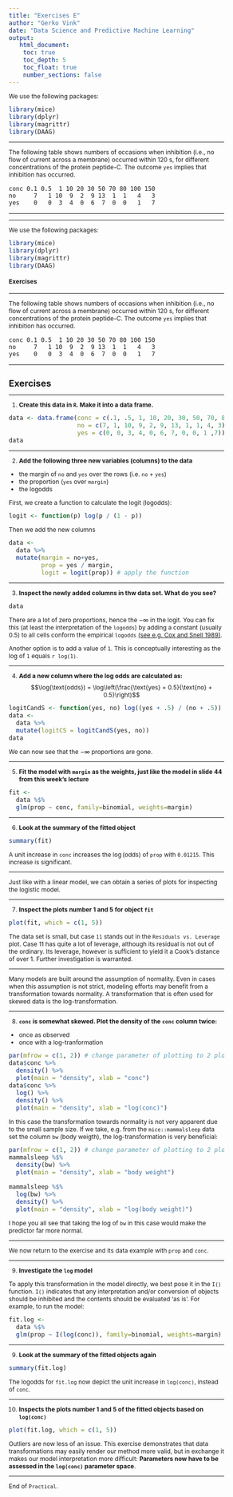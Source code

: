 ```yaml
---
title: "Exercises E"
author: "Gerko Vink"
date: "Data Science and Predictive Machine Learning"
output: 
   html_document:
    toc: true
    toc_depth: 5
    toc_float: true
    number_sections: false
---
```

  
<style type="text/css">
  
body{ /* Normal  */
  font-size: 12px;
  }
td {  /* Table  */
  font-size: 12px;
}
h1.title {
  font-size: 18px;
  color: DarkBlue;
}
h1 { /* Header 1 */
  font-size: 18px;
}
h2 { /* Header 2 */
  font-size: 18px;
}
h3 { /* Header 3 */
  font-size: 18px;
}
code.r{ /* Code block */
  font-size: 12px;
}
pre { /* Code block - determines code spacing between lines */
  font-size: 14px;
}
</style>

We use the following packages:
```r
library(mice)
library(dplyr)
library(magrittr)
library(DAAG)
```

---

The following table shows numbers of occasions when inhibition (i.e., no flow of current across a membrane) occurred within 120 s, for different concentrations of the protein peptide-C. The outcome `yes` implies that inhibition has occurred.

    conc 0.1 0.5  1 10 20 30 50 70 80 100 150 
    no     7   1 10  9  2  9 13  1  1   4   3 
    yes    0   0  3  4  0  6  7  0  0   1   7

---

---

We use the following packages:
```r
library(mice)
library(dplyr)
library(magrittr)
library(DAAG)
```

#### Exercises

---

The following table shows numbers of occasions when inhibition (i.e., no flow of current across a membrane) occurred within 120 s, for different concentrations of the protein peptide-C. The outcome `yes` implies that inhibition has occurred.

    conc 0.1 0.5  1 10 20 30 50 70 80 100 150 
    no     7   1 10  9  2  9 13  1  1   4   3 
    yes    0   0  3  4  0  6  7  0  0   1   7

---

# Exercises

---

1. **Create this data in `R`. Make it into a data frame.**
```r
data <- data.frame(conc = c(.1, .5, 1, 10, 20, 30, 50, 70, 80, 100, 150),
                   no = c(7, 1, 10, 9, 2, 9, 13, 1, 1, 4, 3),
                   yes = c(0, 0, 3, 4, 0, 6, 7, 0, 0, 1 ,7)) 
data
```


---

2. **Add the following three new variables (columns) to the data**

- the margin of `no` and `yes` over the rows (i.e. `no` + `yes`)
- the proportion (`yes` over `margin`)
- the logodds

First, we create a function to calculate the logit (logodds):
```r
logit <- function(p) log(p / (1 - p))
```

Then we add the new columns
```r
data <- 
  data %>% 
  mutate(margin = no+yes,
         prop = yes / margin,
         logit = logit(prop)) # apply the function
```

---

3. **Inspect the newly added columns in thw data set. What do you see?**
```r
data
```

There are a lot of zero proportions, hence the $-\infty$ in the logit. You can fix this (at least the interpretation of the `logodds`) by adding a constant (usually 0.5) to all cells conform the empirical `logodds` [(see e.g. Cox and Snell 1989)](http://www.amazon.com/Analysis-Edition-Monographs-Statistics-Probability/dp/0412306204). 

Another option is to add a value of `1`. This is conceptually interesting as the log of `1` equals `r log(1)`. 

---

4. **Add a new column where the log odds are calculated as:**
$$\log(\text{odds}) = \log\left(\frac{\text{yes} + 0.5}{\text{no} + 0.5}\right)$$
```r
logitCandS <- function(yes, no) log((yes + .5) / (no + .5))
data <- 
  data %>% 
  mutate(logitCS = logitCandS(yes, no))
data
```
We can now see that the $-\infty$ proportions are gone.

---

5. **Fit the model with `margin` as the weights, just like the model in slide 44 from this week's lecture**
```r
fit <- 
  data %$%
  glm(prop ~ conc, family=binomial, weights=margin)
```

---

6. **Look at the summary of the fitted object**
```r
summary(fit)
```

A unit increase in `conc` increases the $\log(\text{odds})$ of `prop` with `0.01215`. This increase is significant. 

---

Just like with a linear model, we can obtain a series of plots for inspecting the logistic model. 

---

7. **Inspect the plots number 1 and 5 for object `fit`**
```r
plot(fit, which = c(1, 5))
```

The data set is small, but case `11` stands out in the `Residuals vs. Leverage` plot. Case 11 has quite a lot of leverage, although its residual is not out of the ordinary. Its leverage, however is sufficient to yield it a Cook's distance of over 1. Further investigation is warranted. 

---

Many models are built around the assumption of normality. Even in cases when this assumption is not strict, modeling efforts may benefit from a transformation towards normality. A transformation that is often used for skewed data is the log-transformation.

---

8. **`conc` is somewhat skewed. Plot the density of the `conc` column twice:**

- once as observed
- once with a log-tranformation

```r
par(mfrow = c(1, 2)) # change parameter of plotting to 2 plots side-by-side
data$conc %>%
  density() %>%
  plot(main = "density", xlab = "conc")
data$conc %>% 
  log() %>%
  density() %>%
  plot(main = "density", xlab = "log(conc)")
```

In this case the transformation towards normality is not very apparent due to the small sample size. If we take, e.g. from the `mice::mammalsleep` data set the column `bw` (body weigth), the log-transformation is very beneficial:

```r
par(mfrow = c(1, 2)) # change parameter of plotting to 2 plots side-by-side
mammalsleep %$%
  density(bw) %>%
  plot(main = "density", xlab = "body weight")

mammalsleep %$% 
  log(bw) %>%
  density() %>%
  plot(main = "density", xlab = "log(body weight)")
```

I hope you all see that taking the log of `bw` in this case would make the predictor far more normal.

---

We now return to the exercise and its data example with `prop` and `conc`.

---

9. **Investigate the `log` model**

To apply this transformation in the model directly, we best pose it in the `I()` function. `I()` indicates that any interpretation and/or conversion of objects should be inhibited and the contents should be evaluated 'as is'. For example, to run the model:

```r
fit.log <- 
  data %$%
  glm(prop ~ I(log(conc)), family=binomial, weights=margin)
```

---

9. **Look at the summary of the fitted objects again**
```r
summary(fit.log)
```
The logodds for `fit.log` now depict the unit increase in `log(conc)`, instead of `conc`.

---

10. **Inspects the plots number 1 and 5 of the fitted objects based on `log(conc)`**
```r
plot(fit.log, which = c(1, 5))
```

Outliers are now less of an issue. This exercise demonstrates that data transformations may easily render our method more valid, but in exchange it makes our model interpretation more difficult: **Parameters now have to be assessed in the `log(conc)` parameter space**. 

---

End of `Practical`. 